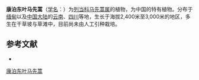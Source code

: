 {{Speciesbox
| name = 康泊东叶马先蒿
| status = 
| status_system = 
| image =
| genus = Pedicularis
| species = comptoniaefolia
| authority = Franch. ex Maxim.
}}

'''康泊东叶马先蒿'''（[[学名|学名]]：{{lang|la|''Pedicularis comptoniaefolia''}}）为[[列当科|列当科]][[马先蒿属|马先蒿属]]的植物，为中国的特有植物。分布于[[缅甸|缅甸]]以及[[中国大陆|中国大陆]]的[[云南|云南]]、[[四川|四川]]等地，生长于海拔2,400米至3,000米的地区，多生在干草坡与草滩中，目前尚未由人工引种栽培。

== 参考文献 ==
<div class="references-small">
* {{cite web| url =http://www.bioinfo.cn/db05/KmzwSpecies.php?action=view&id=21218| title =康泊东叶马先蒿| work =《中国高等植物数据库全库》| publisher =中国科学院微生物研究所| author =昆明植物研究所| accessdate =2009-02-25| deadurl =yes| archiveurl =https://web.archive.org/web/20160305094625/http://www.bioinfo.cn/db05/KmzwSpecies.php?action=view&id=21218| archivedate =2016-03-05}}
</div>

[[Category:马先蒿属|康泊东叶马先蒿]]


{{植物小作品}}
